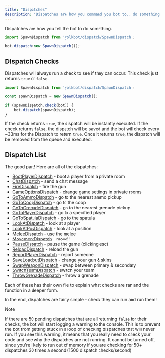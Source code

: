 ```yaml
---
title: "Dispatches"
description: "Dispatches are how you command you bot to...do something!"
---
```


Dispatches are how you tell the bot to do something.

```js
import SpawnDispatch from 'yolkbot/dispatch/SpawnDispatch';

bot.dispatch(new SpawnDispatch());
```

## Dispatch Checks
Dispatches will always run a check to see if they can occur. This check just returns `true` or `false`.

```js
import SpawnDispatch from 'yolkbot/dispatch/SpawnDispatch';

const spawnDispatch = new SpawnDispatch();

if (spawnDispatch.check(bot)) {
    bot.dispatch(spawnDispatch);
}
```

If the check returns `true`, the dispatch will be instantly executed. If the check returns `false`, the dispatch will be saved and the bot will check every ~33ms for the Dispatch to return `true`. Once it returns `true`, the dispatch will be removed from the queue and executed.

## Dispatch List
The good part! Here are all of the dispatches:

- [BootPlayerDispatch](../dispatches/bootPlayer) - boot a player from a private room
- [ChatDispatch](../dispatches/chat) - send a chat message
- [FireDispatch](../dispatches/fire) - fire the gun
- [GameOptionsDispatch](../dispatches/gameOptions) - change game settings in private rooms
- [GoToAmmoDispatch](../dispatches/goToAmmo) - go to the nearest ammo pickup
- [GoToCoopDispatch](../dispatches/goToCoop) - go to the coop
- [GoToGrenadeDispatch](../dispatches/goToGrenade) - go to the nearest grenade pickup
- [GoToPlayerDispatch](../dispatches/goToPlayer) - go to a specified player
- [GoToSpatulaDispatch](../dispatches/goToSpatula) - go to the spatula
- [LookAtDispatch](../dispatches/lookAt) - look at a player
- [LookAtPosDispatch](../dispatches/lookAtPos) - look at a position
- [MeleeDispatch](../dispatches/melee) - use the melee
- [MovementDispatch](../dispatches/movement) - move!!
- [PauseDispatch](../dispatches/pause) - pause the game (clicking esc)
- [ReloadDispatch](../dispatches/reload) - reload the gun
- [ReportPlayerDispatch](../dispatches/reportPlayer) - report someone
- [SaveLoadoutDispatch](../dispatches/saveLoadout) - change your gun & skins
- [SwapWeaponDispatch](../dispatches/swapWeapon) - swap between primary & secondary
- [SwitchTeamDispatch](../dispatches/switchTeam) - switch your team
- [ThrowGrenadeDispatch](../dispatches/throwGrenade) - throw a grenade

Each of these has their own file to explain what checks are ran and the function in a deeper form.

In the end, dispatches are fairly simple - check they can run and run them!

> [!NOTE]
> If there are 50 pending dispatches that are all returning `false` for their checks, the bot will start logging a warning to the console. This is to prevent the bot from getting stuck in a loop of checking dispatches that will never run. If you see this warning, it means that you really need to check your code and see why the dispatches are not running. It cannot be turned off, since you're likely to run out of memory if you are checking for 50+ dispatches 30 times a second (1500 dispatch checks/second).